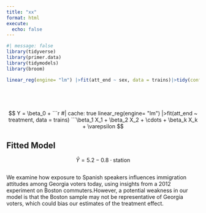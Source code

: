 ```yaml
---
title: "xx"
format: html
execute: 
  echo: false
---
```


```r
#| message: false
library(tidyverse)
library(primer.data)
library(tidymodels)
library(broom)

linear_reg(engine= "lm") |>fit(att_end ~ sex, data = trains)|>tidy(conf.int = TRUE)






```
$$
Y = \beta_0 + 
```r
#| cache: true
linear_reg(engine= "lm") |>fit(att_end ~ treatment, data = trains) 
```\beta_1 X_1 + \beta_2 X_2 + \cdots + \beta_k X_k + \varepsilon
$$

## Fitted Model

$$
\hat{Y} = 5.2 - 0.8 \cdot \text{station}
$$





```

```


We examine how exposure to Spanish speakers influences immigration attitudes among Georgia voters today, using insights from a 2012 experiment on Boston commuters.However, a potential weakness in our model is that the Boston sample may not be representative of Georgia voters, which could bias our estimates of the treatment effect.